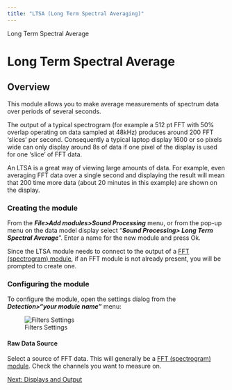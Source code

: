```yaml
---
title: "LTSA (Long Term Spectral Averaging)"
---
```

 Long Term Spectral Average  

Long Term Spectral Average
==========================

Overview
--------

  

This module allows you to make average measurements of spectrum data over periods of several seconds.

The output of a typical spectrogram (for example a 512 pt FFT with 50% overlap operating on data sampled at 48kHz) produces around 200 FFT 'slices' per second. Consequently a typical laptop display 1600 or so pixels wide can only display around 8s of data if one pixel of the display is used for one 'slice' of FFT data.

An LTSA is a great way of viewing large amounts of data. For example, even averaging FFT data over a single second and displaying the result will mean that 200 time more data (about 20 minutes in this example) are shown on the display.

### Creating the module

From the _**File>Add modules>Sound Processing**_ menu, or from the pop-up menu on the data model display select "_**Sound Processing> Long Term Spectral Average**_". Enter a name for the new module and press Ok.

Since the LTSA module needs to connect to the output of a [FFT (spectrogram) module](../../fftManagerHelp/docs/FFTEngine_Overview.html), if an FFT module is not already present, you will be prompted to create one.

### Configuring the module

To configure the module, open the settings dialog from the _**Detection>"your module name"**_ menu:

  
![Filters Settings](Images/LTSADialog.png)  

#### Raw Data Source

Select a source of FFT data. This will generally be a [FFT (spectrogram) module](../../fftManagerHelp/docs/FFTEngine_Overview.html). Check the channels you want to measure on.

  

[Next: Displays and Output](LTSADisplays.html)
